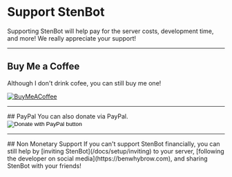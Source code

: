 # Support StenBot

Supporting StenBot will help pay for the server costs, development time, and more! We really appreciate your support!

<hr />

## Buy Me a Coffee
Although I don't drink cofee, you can still buy me one!
<p>
    <a href="http://buymeacoff.ee/benwhybrow" target="_blank">
        <img src="https://img.buymeacoffee.com/button-api/?text=Buy me a coffee&emoji=&slug=benwhybrow&button_colour=5F7FFF&font_colour=ffffff&font_family=Poppins&outline_colour=000000&coffee_colour=FFDD00" alt="BuyMeACoffee"/>
    </a>
</p>

<hr />
## PayPal
You can also donate via PayPal.
<form action="https://www.paypal.com/donate" method="post" target="_top">
<input type="hidden" name="hosted_button_id" value="RJSDBW6DS84AC" />
<input type="image" src="https://www.paypalobjects.com/en_US/GB/i/btn/btn_donateCC_LG.gif" border="0" name="submit" title="PayPal - The safer, easier way to pay online!" alt="Donate with PayPal button" />
<img alt="" border="0" src="https://www.paypal.com/en_GB/i/scr/pixel.gif" width="1" height="1" />
</form>

<hr />
## Non Monetary Support
If you can't support StenBot financially, you can still help by [inviting StenBot](/docs/setup/inviting) to your server, [following the developer on social media](https://benwhybrow.com), and sharing StenBot with your friends!